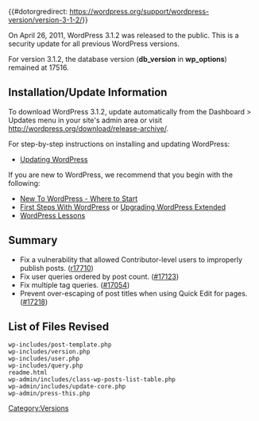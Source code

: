 {{#dotorgredirect: https://wordpress.org/support/wordpress-version/version-3-1-2/}}
{{Languages|
{{en|Version 3.1.2}}
{{ru|Версия 3.1.2}}
{{th|รุ่น_3.1.2}}
{{zh-cn|3.1.2 版本}}
}}

On April 26, 2011, WordPress 3.1.2 was released to the public. This is a security update for all previous WordPress versions.

For version 3.1.2, the database version ('''db_version''' in '''wp_options''') remained at 17516.

==Installation/Update Information==
To download WordPress 3.1.2, update automatically from the Dashboard > Updates menu in your site's admin area or visit http://wordpress.org/download/release-archive/.

For step-by-step instructions on installing and updating WordPress:
* [[Updating WordPress]]

If you are new to WordPress, we recommend that you begin with the following:
* [[New To WordPress - Where to Start]]
* [[First Steps With WordPress]] or [[Upgrading WordPress Extended]]
* [[WordPress Lessons]]

== Summary ==
* Fix a vulnerability that allowed Contributor-level users to improperly publish posts. ([http://core.trac.wordpress.org/changeset/17710 r17710])
* Fix user queries ordered by post count. ([http://core.trac.wordpress.org/ticket/17123 #17123])
* Fix multiple tag queries. ([http://core.trac.wordpress.org/ticket/17054 #17054])
* Prevent over-escaping of post titles when using Quick Edit for pages. ([http://core.trac.wordpress.org/ticket/17218 #17218])

==List of Files Revised==
<pre>
wp-includes/post-template.php
wp-includes/version.php
wp-includes/user.php
wp-includes/query.php
readme.html
wp-admin/includes/class-wp-posts-list-table.php
wp-admin/includes/update-core.php
wp-admin/press-this.php
</pre>

{{Versions}}

[[Category:Versions]]